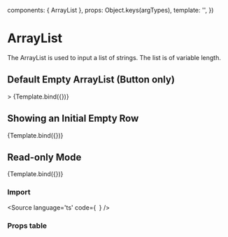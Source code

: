 
  components: { ArrayList },
  props:      Object.keys(argTypes),
  template:   '<ArrayList v-bind="$props" />',
})

<Meta 
  title="Components/Form/ArrayList"
  decorators={[]}
/>

# ArrayList
The ArrayList is used to input a list of strings. The list is of variable length.

## Default Empty ArrayList (Button only)
<Canvas>
  <Story
    name="Empty"
    args={{
       addLabel: "Add",
       removeLabel: "Remove"
    }}>
  >
    {Template.bind({})}
  </Story>
</Canvas>


## Showing an Initial Empty Row
<Canvas>
  <Story
    name="Showing an initial empty row"
    args={{
       initialEmptyRow: true,
       addLabel: "Add",
       removeLabel: "Remove"
    }}>
    {Template.bind({})}
  </Story>
</Canvas>

## Read-only Mode
<Canvas>
  <Story
    name="Disabled"
    args={{
      value: ['string 1', 'string 2'],
      mode: _VIEW,
      addLabel: "Add",
      removeLabel: "Remove"
    }}>
    {Template.bind({})}
  </Story>
</Canvas>

### Import 
<Source
  language='ts'
  code={`
  `}
/>


### Props table

<ArgsTable of={ArrayList} />